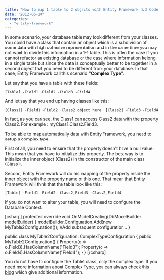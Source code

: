 ```yaml
---
title: "How to map 1 table to 2 objects with Entity Framework 4.3 Code-First (POCO)?"
date: "2012-06-20"
categories: 
  - "entity-framework"
---
```


In some scenario, your database table may look different from your classes. You could have a class that contain an object which is a subdivision of some data with high cohesive representation and in the same time you may not want to divide this information in a 1-1 table. This is often the case if you cannot refactor an existing database or the case where information belong in a single table but since the data is conceptually better to be together in a second object that you need to be different from your database. In that case, Entity Framework call this scenario **"Complex Type"**.

Let say that you have a table with these fields:

`[Table] -Field1 -Field2 -Field3 -Field4`

And let say that you end up having classes like this:

`[Class1] -Field1 -Field2 -Class2 object here  [Class2] -Field3 -Field4`

In fact, as you can see, the Class1 can access Class2 data with the property Class2. For example : myClass1.Class2.Field3.

To be able to map automatically data with Entity Framework, you need to setup a complex type.

First of all, you need to ensure that the property doesn't have a null value. This mean that you have to initialize this property. The best way is to initialize the inner object (Class2) in the constructor of the main class (Class1).

Second, Entity Framework will do his mapping of the property inside the inner object with the property name of this one. That mean that Entity Framework will think that the table look like this:

`[Table] -Field1 -Field2 -Class2_Field3 -Class2_Field4`

If you do not want to alter your table, you will need to configure the Database Context.

\[csharp\] protected override void OnModelCreating(DbModelBuilder modelBuilder) { modelBuilder.Configuration.Add(new MyTable2Configuration()); //Add subsequent configuration... }

public class MyTable2Configuration: ComplexTypeConfiguration<Class2> { public MyTable2Configuration() { Property(o => o.Field3).HasColumnName("Field3"); Property(o => o.Field4).HasColumnName("Field4"); } } \[/csharp\]

You do not have to configure the Table1 class, only the complex type. If you need more information about Complex Type, you can always check this [blog](http://weblogs.asp.net/manavi/archive/2011/03/28/associations-in-ef-4-1-code-first-part-2-complex-types.aspx) which give additional information.
